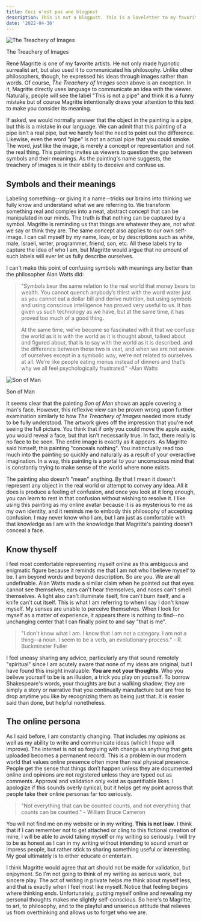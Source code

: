 ```yaml
---
title: Ceci n'est pas une blogpost
description: This is not a blogpost. This is a loveletter to my favorite artist, Magritte.
date: '2022-04-30'
---
```

![The Treachery of Images](/images/the-treachery-of-images.jpg "The Treachery of Images")
<figcaption>The Treachery of Images</figcaption>

René Magritte is one of my favorite artists. He not only made hypnotic surrealist art, but also used it to communicated his philosophy. Unlike other philosophers, though, he expressed his ideas through images rather than words. Of course, *The Treachery of Images* seen above is an exception. In it, Magritte directly uses language to communicate an idea with the viewer. Naturally, people will see the label "This is not a pipe" and think it is a funny mistake but of course Magritte intentionally draws your attention to this text to make you consider its meaning. 

If asked, we would normally answer that the object in the painting is a pipe, but this is a mistake in our language. We can admit that this painting of a pipe isn’t a real pipe, but we hardly feel the need to point out the difference. Likewise, even the word "pipe" is not an actual pipe that you could smoke. The word, just like the image, is merely a concept or representation and not the real thing. This painting invites us viewers to question the gap between symbols and their meanings. As the painting's name suggests, the treachery of images is in their ability to deceive and confuse us.

## Symbols and their meanings

Labeling something--or giving it a name--tricks our brains into thinking we fully know and understand what we are referring to. We transform something real and complex into a neat, abstract concept that can be manipulated in our minds. The truth is that nothing can be captured by a symbol. Magritte is reminding us that things are whatever they are, not what we say or think they are. The same concept also applies to our own self-image. I can call myself by my name, Ioav, or by descriptions such as white, male, Israeli, writer, programmer, friend, son, etc. All these labels try to capture the idea of who I am, but Magritte would argue that no amount of such labels will ever let us fully describe ourselves.

I can't make this point of confusing symbols with meanings any better than the philosopher Alan Watts did:

> "Symbols bear the same relation to the real world that money bears to wealth. You cannot quench anybody’s thirst with the word water just as you cannot eat a dollar bill and derive nutrition, but using symbols and using conscious intelligence has proved very useful to us. It has given us such technology as we have, but at the same time, it has proved too much of a good thing.
>
> At the same time, we’ve become so fascinated with it that we confuse the world as it is with the world as it is thought about, talked about and figured about, that is to say with the world as it is described. and the difference between these two is vast, and when we are not aware of ourselves except in a symbolic way, we’re not related to ourselves at all.
We’re like people eating menus instead of dinners and that’s why we all feel psychologically frustrated."
> -Alan Watts

![Son of Man](/images/Son-of-Man.jpg "Son of Man")
<figcaption>Son of Man</figcaption>

It seems clear that the painting *Son of Man* shows an apple covering a man's face. However, this reflexive view can be proven wrong upon further examination similarly to how *The Treachery of Images* needed more study to be fully understood. The artwork gives off the impression that you're not seeing the full picture. You think that if only you could move the apple aside, you would reveal a face, but that isn't necessarily true. In fact, there really is no face to be seen. The entire image is exactly as it appears. As Magritte said himself, this painting "conceals nothing". You instinctually read too much into the painting so quickly and naturally as a result of your overactive imagination. In a way, this painting is a portal to your unconscious mind that is constantly trying to make sense of the world where none exists. 

The painting also doesn't "mean" anything. By that I mean it doesn't represent any object in the real world or attempt to convey any idea. All it does is produce a feeling of confusion, and once you look at it long enough, you can learn to rest in that confusion without wishing to resolve it. I like using this painting as my online avatar because it is as mysterious to me as my own identity, and it reminds me to embody this philosophy of accepting confusion. I may never know who I am, but I am just as comfortable with that knowledge as I am with the knowledge that Magritte's painting doesn't conceal a face.

## Know thyself

I feel most comfortable representing myself online as this ambiguous and enigmatic figure because it reminds me that I am not who I believe myself to be. I am beyond words and beyond description. So are you. We are all undefinable. Alan Watts made a similar claim when he pointed out that eyes cannot see themselves, ears can't hear themselves, and noses can't smell themselves. A light also can't illuminate itself, fire can't burn itself, and a knife can't cut itself. This is what I am referring to when I say I don't know myself. My senses are unable to perceive themselves. When I look for myself as a matter of experience, it appears there is nothing to find--no unchanging center that I can finally point to and say "that is me". 

> "I don't know what I am. I know that I am not a category. I am not a thing--a noun. I seem to be a verb, an evolutionary process." - R. Buckminster Fuller

I feel uneasy sharing any advice, particularly any that sound remotely "spiritual" since I am acutely aware that none of my ideas are original, but I have found this insight invaluable: **You are not your thoughts**. Who you believe yourself to be is an illusion, a trick you play on yourself. To borrow Shakespeare's words, your thoughts are but a walking shadow, they are simply a story or narrative that you continually manufacture but are free to drop anytime you like by recognizing them as being just that. It is easier said than done, but helpful nonetheless.

## The online persona

As I said before, I am constantly changing. That includes my opinions as well as my ability to write and communicate ideas (which I hope will improve). The internet is not so forgiving with change as anything that gets uploaded becomes a permanent record. This is a problem in our modern world that values online presence often more than real physical presence. People get the sense that things don’t happen unless they are documented online and opinions are not registered unless they are typed out as comments. Approval and validation only exist as quantifiable likes. I apologize if this sounds overly cynical, but it helps get my point across that people take their online personas far too seriously.

> "Not everything that can be counted counts, and not everything that counts can be counted." - William Bruce Cameron

You will not find me on my website or in my writing. **This is not Ioav**. I think that if I can remember not to get attached or cling to this fictional creation of mine, I will be able to avoid taking myself or my writing so seriously. I will try to be as honest as I can in my writing without intending to sound smart or impress people, but rather stick to sharing something useful or interesting. My goal ultimately is to either educate or entertain. 

I think Magritte would agree that art should not be made for validation, but enjoyment. So I'm not going to think of my writing as serious work, but sincere play. The act of writing in private helps me think about myself less, and that is exactly when I feel most like myself. Notice that feeling begins where thinking ends. Unfortunately, putting myself online and revealing my personal thoughts makes me slightly self-conscious. So here's to Magritte, to art, to philosophy, and to the playful and unserious attitude that relieves us from overthinking and allows us to forget who we are.